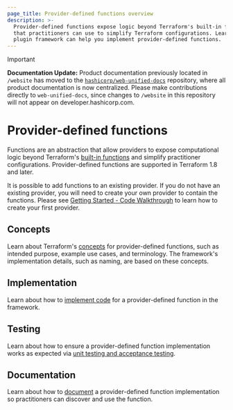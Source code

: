 ```yaml
---
page_title: Provider-defined functions overview
description: >-
  Provider-defined functions expose logic beyond Terraform's built-in functions
  that practitioners can use to simplify Terraform configurations. Learn how the
  plugin framework can help you implement provider-defined functions.
---
```


> [!IMPORTANT]  
> **Documentation Update:** Product documentation previously located in `/website` has moved to the [`hashicorp/web-unified-docs`](https://github.com/hashicorp/web-unified-docs) repository, where all product documentation is now centralized. Please make contributions directly to `web-unified-docs`, since changes to `/website` in this repository will not appear on developer.hashicorp.com.


# Provider-defined functions

Functions are an abstraction that allow providers to expose computational logic beyond Terraform's [built-in functions](/terraform/language/functions) and simplify practitioner configurations. Provider-defined functions are supported in Terraform 1.8 and later.

<Note>

It is possible to add functions to an existing provider. If you do not have an existing provider, you will need to create your own provider to contain the functions. Please see [Getting Started - Code Walkthrough](/terraform/plugin/framework/getting-started/code-walkthrough) to learn how to create your first provider.

</Note>

## Concepts

Learn about Terraform's [concepts](/terraform/plugin/framework/functions/concepts) for provider-defined functions, such as intended purpose, example use cases, and terminology. The framework's implementation details, such as naming, are based on these concepts.

## Implementation

Learn about how to [implement code](/terraform/plugin/framework/functions/implementation) for a provider-defined function in the framework.

## Testing

Learn about how to ensure a provider-defined function implementation works as expected via [unit testing and acceptance testing](/terraform/plugin/framework/functions/testing).

## Documentation

Learn about how to [document](/terraform/plugin/framework/functions/documentation) a provider-defined function implementation so practitioners can discover and use the function.

